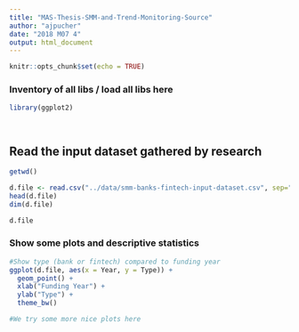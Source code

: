 ```yaml
---
title: "MAS-Thesis-SMM-and-Trend-Monitoring-Source"
author: "ajpucher"
date: "2018 M07 4"
output: html_document
---
```


```r
knitr::opts_chunk$set(echo = TRUE)
```

### Inventory of all libs / load all libs here

```r
library(ggplot2)




```

## Read the input dataset gathered by research

```r
getwd()

d.file <- read.csv("../data/smm-banks-fintech-input-dataset.csv", sep=";", head=TRUE, stringsAsFactors=FALSE, encoding = "UTF-8")
head(d.file)
dim(d.file)

d.file

```

### Show some plots and descriptive statistics

```r

#Show type (bank or fintech) compared to funding year
ggplot(d.file, aes(x = Year, y = Type)) +
  geom_point() +
  xlab("Funding Year") +
  ylab("Type") +
  theme_bw()

#We try some more nice plots here

```
